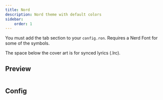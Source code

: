 ```yaml
---
title: Nord
description: Nord theme with default colors
sidebar:
    order: 1
---
```



You must add the tab section to your `config.ron`.
Requires a Nerd Font for some of the symbols.

The space below the cover art is for synced lyrics (.lrc).

## Preview

<Image src={img1} width={1000} alt="" />

## Config

<Code code={theme1} lang="rust" title="theme.ron" />

<Code code={theme2} lang="rust" title="config.ron" />

